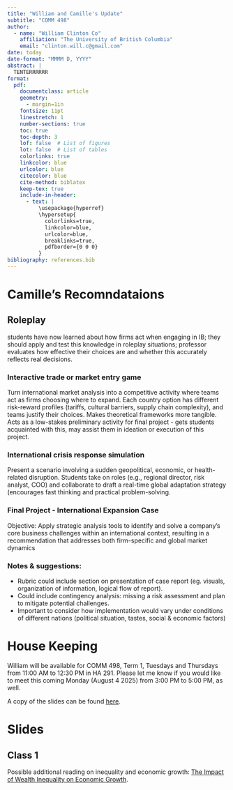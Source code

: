 ```yaml
---
title: "William and Camille's Update"
subtitle: "COMM 498"
author: 
  - name: "William Clinton Co"
    affiliation: "The University of British Columbia"
    email: "clinton.will.c@gmail.com"
date: today
date-format: "MMMM D, YYYY"
abstract: |
  TENTERRRRRR
format:
  pdf:
    documentclass: article
    geometry: 
      - margin=1in
    fontsize: 11pt
    linestretch: 1
    number-sections: true
    toc: true
    toc-depth: 3
    lof: false  # List of figures
    lot: false  # List of tables
    colorlinks: true
    linkcolor: blue
    urlcolor: blue
    citecolor: blue
    cite-method: biblatex
    keep-tex: true
    include-in-header:
      - text: |
          \usepackage{hyperref}
          \hypersetup{
            colorlinks=true,
            linkcolor=blue,
            urlcolor=blue,
            breaklinks=true,
            pdfborder={0 0 0}
          }
bibliography: references.bib
---
```


# Camille's Recomndataions

## Roleplay

 students have now learned about how firms act when engaging in IB; they should apply and test this knowledge in roleplay situations; professor evaluates how effective their choices are and whether this accurately reflects real decisions.

### Interactive trade or market entry game

 Turn international market analysis into a competitive activity where teams act as firms choosing where to expand. Each country option has different risk-reward profiles (tariffs, cultural barriers, supply chain complexity), and teams justify their choices. Makes theoretical frameworks more tangible. Acts as a low-stakes preliminary activity for final project - gets students acquainted with this, may assist them in ideation or execution of this project.


### International crisis response simulation

 Present a scenario involving a sudden geopolitical, economic, or health-related disruption. Students take on roles (e.g., regional director, risk analyst, COO) and collaborate to draft a real-time global adaptation strategy (encourages fast thinking and practical problem-solving.


### Final Project - International Expansion Case

Objective: Apply strategic analysis tools to identify and solve a company’s core business challenges within an international context, resulting in a recommendation that addresses both firm-specific and global market dynamics

### Notes & suggestions:

- Rubric could include section on presentation of case report (eg. visuals, organization of information, logical flow of report).
- Could include contingency analysis: missing a risk assessment and plan to mitigate potential challenges.
- Important to consider how implementation would vary under conditions of different nations (political situation, tastes, social & economic factors)

# House Keeping

William will be available for COMM 498, Term 1, Tuesdays and Thursdays from 11:00 AM to 12:30 PM in HA 291. Please let me know if you would like to meet this coming Monday (August 4 2025) from 3:00 PM to 5:00 PM, as well. 

A copy of the slides can be found [here](https://drive.google.com/drive/folders/1mERxpYGLjzyM1umdXgnxXbv5GSljAkrd?usp=sharing).

# Slides

## Class 1
Possible additional reading on inequality and economic growth: [The Impact of Wealth Inequality on Economic Growth](https://cepr.org/voxeu/columns/impact-wealth-inequality-economic-growth-evidence-italy-during-its-structural).

